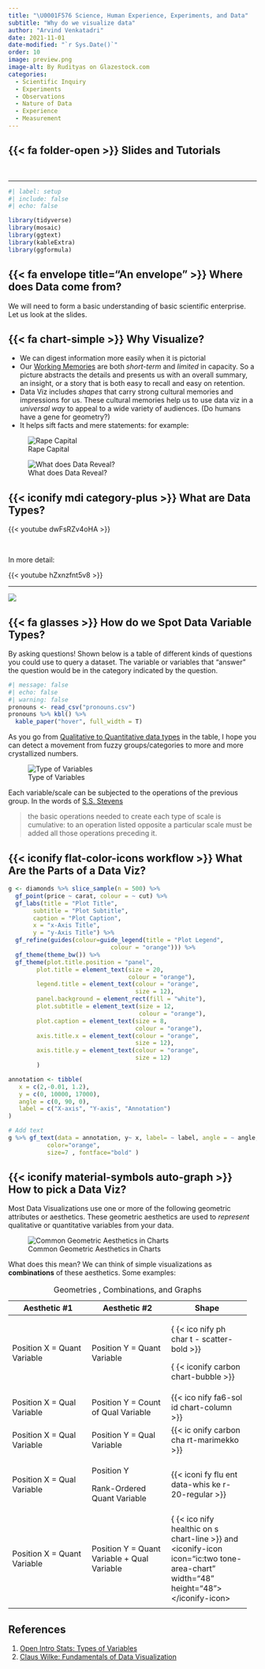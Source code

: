 ```yaml
---
title: "\U0001F576 Science, Human Experience, Experiments, and Data"
subtitle: "Why do we visualize data"
author: "Arvind Venkatadri"
date: 2021-11-01
date-modified: "`r Sys.Date()`"
order: 10
image: preview.png
image-alt: By Rudityas on Glazestock.com
categories: 
  - Scientific Inquiry
  - Experiments
  - Observations
  - Nature of Data
  - Experience
  - Measurement
---
```


## {{< fa folder-open >}} Slides and Tutorials

<a href="/content/slides/r-slides/nature/index.qmd">
<i class="fa-solid fa-file-powerpoint fa-2x"></i></a>     

------------------------------------------------------------------------

```r
#| label: setup
#| include: false
#| echo: false

library(tidyverse)
library(mosaic)
library(ggtext)
library(kableExtra)
library(ggformula)

```

## {{< fa envelope title="An envelope" >}} Where does Data come from?

We will need to form a basic understanding of basic scientific
enterprise. Let us look at the slides.

## {{< fa chart-simple >}} Why Visualize?

-   We can digest information more easily when it is pictorial
-   Our [Working
    Memories](https://www.understood.org/en/articles/working-memory-what-it-is-and-how-it-works)
    are both *short-term* and *limited* in capacity. So a picture
    abstracts the details and presents us with an overall summary, an
    insight, or a story that is both easy to recall and easy on
    retention.\
-   Data Viz includes *shapes* that carry strong cultural memories and
    impressions for us. These cultural memories help us to use data viz
    in a *universal way* to appeal to a wide variety of audiences. (Do
    humans have a gene for geometry?)
-   It helps sift facts and mere statements: for example:

![Rape
Capital](/content/materials/images/rape-capital.png){fig-align="center"}

![What does Data
Reveal?](/content/materials/images/data-reveals-crime.png){fig-align="center"}

## {{< iconify mdi category-plus >}} What are Data Types?

{{< youtube dwFsRZv4oHA >}}

<br>

In more detail:

{{< youtube hZxnzfnt5v8 >}}

------------------------------------------------------------------------

![](https://openintro-ims.netlify.app/01-data-hello_files/figure-html/variables-1.png){fig-align="center"}

## {{< fa glasses >}} How do we Spot Data Variable Types? {#sec-data-types}

By asking questions! Shown below is a table of different kinds of
questions you could use to query a dataset. The variable or variables
that "answer" the question would be in the category indicated by the
question.

::: column-page
```r
#| message: false
#| echo: false
#| warning: false
pronouns <- read_csv("pronouns.csv")
pronouns %>% kbl() %>%
  kable_paper("hover", full_width = T)
```
:::

As you go from [Qualitative to Quantitative data
types](https://openintro-ims.netlify.app/data-hello.html#variable-types)
in the table, I hope you can detect a movement from fuzzy
groups/categories to more and more crystallized numbers.

![Type of
Variables](/content/materials/images/Ratio-Interval-Ordinal-Nominal.PNG){fig-align="center"}

Each variable/scale can be subjected to the operations of the previous
group. In the words of [S.S.
Stevens](https://stats.idre.ucla.edu/other/mult-pkg/whatstat/what-is-the-difference-between-categorical-ordinal-and-interval-variables/)

> the basic operations needed to create each type of scale is
> cumulative: to an operation listed opposite a particular scale must be
> added all those operations preceding it.

## {{< iconify flat-color-icons workflow >}} What Are the Parts of a Data Viz? {#sec-data-viz}

```r

g <- diamonds %>% slice_sample(n = 500) %>% 
  gf_point(price ~ carat, colour = ~ cut) %>% 
  gf_labs(title = "Plot Title", 
       subtitle = "Plot Subtitle",
       caption = "Plot Caption",
       x = "x-Axis Title",
       y = "y-Axis Title") %>% 
  gf_refine(guides(colour=guide_legend(title = "Plot Legend", 
                             colour = "orange"))) %>% 
  gf_theme(theme_bw()) %>%  
  gf_theme(plot.title.position = "panel",
        plot.title = element_text(size = 20, 
                                  colour = "orange"),
        legend.title = element_text(colour = "orange", 
                                    size = 12),
        panel.background = element_rect(fill = "white"),
        plot.subtitle = element_text(size = 12, 
                                     colour = "orange"),
        plot.caption = element_text(size = 8, 
                                    colour = "orange"),
        axis.title.x = element_text(colour = "orange", 
                                    size = 12),
        axis.title.y = element_text(colour = "orange", 
                                    size = 12)
        )

annotation <- tibble(
   x = c(2,-0.01, 1.2),
   y = c(0, 10000, 17000),
   angle = c(0, 90, 0), 
   label = c("X-axis", "Y-axis", "Annotation")
)

# Add text
g %>% gf_text(data = annotation, y~ x, label= ~ label, angle = ~ angle,
           color="orange", 
           size=7 , fontface="bold" )
```

## {{< iconify material-symbols auto-graph >}} How to pick a Data Viz?

Most Data Visualizations use one or more of the following geometric
attributes or aesthetics. These geometric aesthetics are used to
*represent* qualitative or quantitative variables from your data.

![Common Geometric Aesthetics in
Charts](/content/materials/images/common-aesthetics-1.png){fig-align="center"}

What does this mean? We can think of simple visualizations as
**combinations** of these aesthetics. Some examples:

::: column-body-outset
+----------------------+----------------------+----------------------+
| Aesthetic #1         | Aesthetic #2         | Shape                |
+======================+======================+======================+
| Position X = Quant   | Position Y = Quant   | {                    |
| Variable             | Variable             | {< ico nify ph char  |
|                      |                      | t - scatter-bold >}} |
|                      |                      |                      |
|                      |                      | { {\< iconify carbon |
|                      |                      | chart-bubble \>}}    |
+----------------------+----------------------+----------------------+
| Position X = Qual    | Position Y = Count   | {{< ico nify fa6-sol |
| Variable             | of Qual Variable     |  id chart-column >}} |
+----------------------+----------------------+----------------------+
| Position X = Qual    | Position Y = Qual    | {{< ic onify carbon  |
| Variable             | Variable             | cha rt-marimekko >}} |
+----------------------+----------------------+----------------------+
| Position X = Qual    | Position Y           | {{< iconi            |
| Variable             |                      | fy flu ent data-whis |
|                      | Rank-Ordered Quant   |  ke r-20-regular >}} |
|                      | Variable             |                      |
+----------------------+----------------------+----------------------+
| Position X = Quant   | Position Y = Quant   | {                    |
| Variable             | Variable + Qual      | {< ico nify healthic |
|                      | Variable             |  on s chart-line >}} |
|                      |                      | and \<iconify-icon   |
|                      |                      | icon="ic:two         |
|                      |                      | tone-area-chart"     |
|                      |                      | width="48"           |
|                      |                      | height="48"\>\       |
|                      |                      | \</iconify-icon\>    |
+----------------------+----------------------+----------------------+
|                      |                      |                      |
+----------------------+----------------------+----------------------+

: Geometries , Combinations, and Graphs
:::

## References

1.  [Open Intro Stats: Types of
    Variables](https://openintro-ims.netlify.app/data-hello.html#variable-types)
2.  [Claus Wilke: Fundamentals of Data
    Visualization](https://clauswilke.com/dataviz/)
